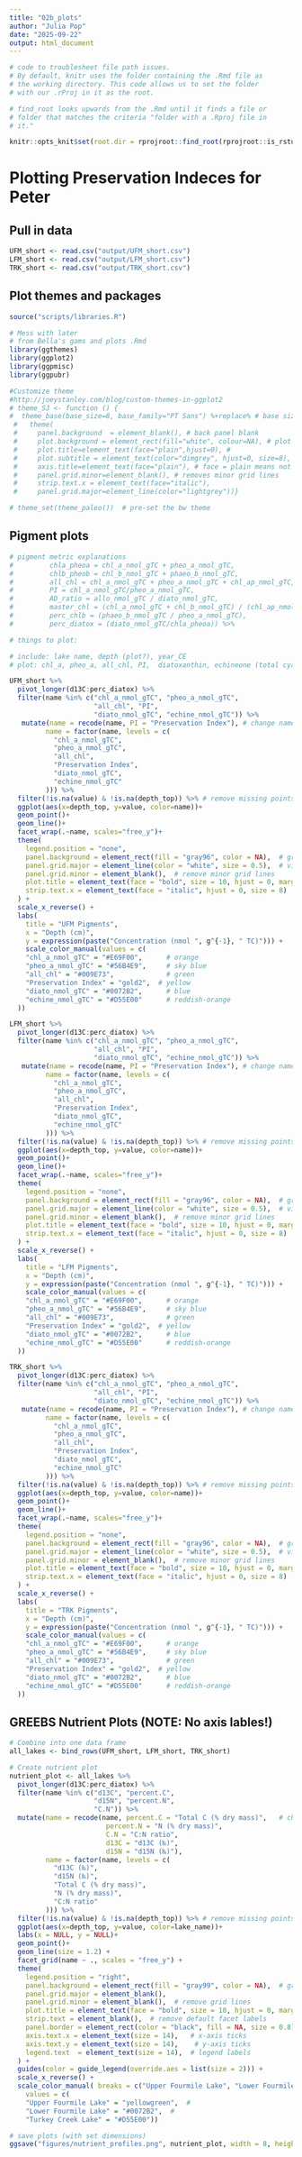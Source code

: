 ```yaml
---
title: "02b_plots"
author: "Julia Pop"
date: "2025-09-22"
output: html_document
---
```


```r
# code to troublesheet file path issues. 
# By default, knitr uses the folder containing the .Rmd file as
# the working directory. This code allows us to set the folder
# with our .rProj in it as the root. 

# find_root looks upwards from the .Rmd until it finds a file or
# folder that matches the criteria "folder with a .Rproj file in
# it."

knitr::opts_knit$set(root.dir = rprojroot::find_root(rprojroot::is_rstudio_project))
```

# Plotting Preservation Indeces for Peter

## Pull in data
```r
UFM_short <- read.csv("output/UFM_short.csv")
LFM_short <- read.csv("output/LFM_short.csv")
TRK_short <- read.csv("output/TRK_short.csv")
```

## Plot themes and packages
```r

source("scripts/libraries.R")

# Mess with later
# from Bella's gams and plots .Rmd
library(ggthemes)
library(ggplot2)
library(ggpmisc)
library(ggpubr)

#Customize theme 
#http://joeystanley.com/blog/custom-themes-in-ggplot2 
# theme_SJ <- function () { 
#  theme_base(base_size=8, base_family="PT Sans") %+replace% # base size scales everything
 #   theme(
 #     panel.background  = element_blank(), # back panel blank
 #     plot.background = element_rect(fill="white", colour=NA), # plot bgd white, with no border
 #     plot.title=element_text(face="plain",hjust=0), # 
 #     plot.subtitle = element_text(color="dimgrey", hjust=0, size=8), # hjust = left aligned
 #     axis.title=element_text(face="plain"), # face = plain means not bold
 #     panel.grid.minor=element_blank(), # removes minor grid lines
 #     strip.text.x = element_text(face="italic"),
 #     panel.grid.major=element_line(color="lightgrey"))}

# theme_set(theme_paleo())  # pre-set the bw theme
```

## Pigment plots
```r

# pigment metric explanations
#         chla_pheoa = chl_a_nmol_gTC + pheo_a_nmol_gTC, 
#         chlb_pheob = chl_b_nmol_gTC + phaeo_b_nmol_gTC,
#         all_chl = chl_a_nmol_gTC + pheo_a_nmol_gTC + chl_ap_nmol_gTC, 
#         PI = chl_a_nmol_gTC/pheo_a_nmol_gTC,
#         AD_ratio = allo_nmol_gTC / diato_nmol_gTC, 
#         master_chl = (chl_a_nmol_gTC + chl_b_nmol_gTC) / (chl_ap_nmol_gTC + pheo_a_nmol_gTC + phaeo_b_nmol_gTC),
#         perc_chlb = (phaeo_b_nmol_gTC / pheo_a_nmol_gTC), 
#         perc_diatox = (diato_nmol_gTC/chla_pheoa)) %>%

# things to plot: 

# include: lake name, depth (plot?), year_CE
# plot: chl_a, pheo_a, all_chl, PI,  diatoxanthin, echineone (total cyanos)

UFM_short %>%
  pivot_longer(d13C:perc_diatox) %>%
  filter(name %in% c("chl_a_nmol_gTC", "pheo_a_nmol_gTC", 
                     "all_chl", "PI", 
                     "diato_nmol_gTC", "echine_nmol_gTC")) %>%
   mutate(name = recode(name, PI = "Preservation Index"), # change name of PI
         name = factor(name, levels = c(
           "chl_a_nmol_gTC",
           "pheo_a_nmol_gTC",
           "all_chl",
           "Preservation Index",
           "diato_nmol_gTC",
           "echine_nmol_gTC"
         ))) %>%
  filter(!is.na(value) & !is.na(depth_top)) %>% # remove missing points to make line continuous
  ggplot(aes(x=depth_top, y=value, color=name))+
  geom_point()+
  geom_line()+
  facet_wrap(.~name, scales="free_y")+
  theme(
    legend.position = "none",
    panel.background = element_rect(fill = "gray96", color = NA),  # gray panels
    panel.grid.major = element_line(color = "white", size = 0.5),  # visible major grid lines
    panel.grid.minor = element_blank(),  # remove minor grid lines
    plot.title = element_text(face = "bold", size = 10, hjust = 0, margin = margin(b=5)),  # bold, larger, centered, margin below
    strip.text.x = element_text(face = "italic", hjust = 0, size = 8)  # left-align facet titles
  ) + 
  scale_x_reverse() + 
  labs(
    title = "UFM Pigments",
    x = "Depth (cm)",
    y = expression(paste("Concentration (nmol ", g^{-1}, " TC)"))) + 
    scale_color_manual(values = c(
    "chl_a_nmol_gTC" = "#E69F00",      # orange
    "pheo_a_nmol_gTC" = "#56B4E9",     # sky blue
    "all_chl" = "#009E73",             # green
    "Preservation Index" = "gold2",  # yellow
    "diato_nmol_gTC" = "#0072B2",      # blue
    "echine_nmol_gTC" = "#D55E00"      # reddish-orange
  ))

LFM_short %>%
  pivot_longer(d13C:perc_diatox) %>%
  filter(name %in% c("chl_a_nmol_gTC", "pheo_a_nmol_gTC", 
                     "all_chl", "PI", 
                     "diato_nmol_gTC", "echine_nmol_gTC")) %>%
   mutate(name = recode(name, PI = "Preservation Index"), # change name of PI
         name = factor(name, levels = c(
           "chl_a_nmol_gTC",
           "pheo_a_nmol_gTC",
           "all_chl",
           "Preservation Index",
           "diato_nmol_gTC",
           "echine_nmol_gTC"
         ))) %>%
  filter(!is.na(value) & !is.na(depth_top)) %>% # remove missing points to make line continuous
  ggplot(aes(x=depth_top, y=value, color=name))+
  geom_point()+
  geom_line()+
  facet_wrap(.~name, scales="free_y")+
  theme(
    legend.position = "none",
    panel.background = element_rect(fill = "gray96", color = NA),  # gray panels
    panel.grid.major = element_line(color = "white", size = 0.5),  # visible major grid lines
    panel.grid.minor = element_blank(),  # remove minor grid lines
    plot.title = element_text(face = "bold", size = 10, hjust = 0, margin = margin(b=5)),  # bold, larger, centered, margin below
    strip.text.x = element_text(face = "italic", hjust = 0, size = 8)  # left-align facet titles
  ) + 
  scale_x_reverse() + 
  labs(
    title = "LFM Pigments",
    x = "Depth (cm)",
    y = expression(paste("Concentration (nmol ", g^{-1}, " TC)"))) + 
    scale_color_manual(values = c(
    "chl_a_nmol_gTC" = "#E69F00",      # orange
    "pheo_a_nmol_gTC" = "#56B4E9",     # sky blue
    "all_chl" = "#009E73",             # green
    "Preservation Index" = "gold2",  # yellow
    "diato_nmol_gTC" = "#0072B2",      # blue
    "echine_nmol_gTC" = "#D55E00"      # reddish-orange
  ))

TRK_short %>%
  pivot_longer(d13C:perc_diatox) %>%
  filter(name %in% c("chl_a_nmol_gTC", "pheo_a_nmol_gTC", 
                     "all_chl", "PI", 
                     "diato_nmol_gTC", "echine_nmol_gTC")) %>%
   mutate(name = recode(name, PI = "Preservation Index"), # change name of PI
         name = factor(name, levels = c(
           "chl_a_nmol_gTC",
           "pheo_a_nmol_gTC",
           "all_chl",
           "Preservation Index",
           "diato_nmol_gTC",
           "echine_nmol_gTC"
         ))) %>%
  filter(!is.na(value) & !is.na(depth_top)) %>% # remove missing points to make line continuous
  ggplot(aes(x=depth_top, y=value, color=name))+
  geom_point()+
  geom_line()+
  facet_wrap(.~name, scales="free_y")+
  theme(
    legend.position = "none",
    panel.background = element_rect(fill = "gray96", color = NA),  # gray panels
    panel.grid.major = element_line(color = "white", size = 0.5),  # visible major grid lines
    panel.grid.minor = element_blank(),  # remove minor grid lines
    plot.title = element_text(face = "bold", size = 10, hjust = 0, margin = margin(b=5)),  # bold, larger, centered, margin below
    strip.text.x = element_text(face = "italic", hjust = 0, size = 8)  # left-align facet titles
  ) + 
  scale_x_reverse() + 
  labs(
    title = "TRK Pigments",
    x = "Depth (cm)",
    y = expression(paste("Concentration (nmol ", g^{-1}, " TC)"))) + 
    scale_color_manual(values = c(
    "chl_a_nmol_gTC" = "#E69F00",      # orange
    "pheo_a_nmol_gTC" = "#56B4E9",     # sky blue
    "all_chl" = "#009E73",             # green
    "Preservation Index" = "gold2",  # yellow
    "diato_nmol_gTC" = "#0072B2",      # blue
    "echine_nmol_gTC" = "#D55E00"      # reddish-orange
  ))
```


## GREEBS Nutrient Plots (NOTE: No axis lables!)
```r

# Combine into one data frame
all_lakes <- bind_rows(UFM_short, LFM_short, TRK_short)

# Create nutrient plot
nutrient_plot <- all_lakes %>%
  pivot_longer(d13C:perc_diatox) %>%
  filter(name %in% c("d13C", "percent.C", 
                     "d15N", "percent.N", 
                     "C.N")) %>%
  mutate(name = recode(name, percent.C = "Total C (% dry mass)",   # change column names to change facet labels
                        percent.N = "N (% dry mass)",
                        C.N = "C:N ratio", 
                        d13C = "d13C (‰)",
                        d15N = "d15N (‰)"),
         name = factor(name, levels = c(
           "d13C (‰)",
           "d15N (‰)",
           "Total C (% dry mass)",
           "N (% dry mass)",
           "C:N ratio" 
         ))) %>%
  filter(!is.na(value) & !is.na(depth_top)) %>% # remove missing points to make line continuous
  ggplot(aes(x=depth_top, y=value, color=lake_name))+
  labs(x = NULL, y = NULL)+
  geom_point()+
  geom_line(size = 1.2) + 
  facet_grid(name ~ ., scales = "free_y") + 
  theme(
    legend.position = "right",
    panel.background = element_rect(fill = "gray99", color = NA),  # gray panels
    panel.grid.major = element_blank(),
    panel.grid.minor = element_blank(),  # remove grid lines
    plot.title = element_text(face = "bold", size = 10, hjust = 0, margin = margin(b=5)),  # bold, larger, centered, margin below
    strip.text = element_blank(),  # remove default facet labels
    panel.border = element_rect(color = "black", fill = NA, size = 0.8),  # black border
    axis.text.x = element_text(size = 14),   # x-axis ticks
    axis.text.y = element_text(size = 14),    # y-axis ticks
    legend.text  = element_text(size = 14),  # legend labels
  ) + 
  guides(color = guide_legend(override.aes = list(size = 2))) +
  scale_x_reverse() + 
  scale_color_manual( breaks = c("Upper Fourmile Lake", "Lower Fourmile Lake", "Turkey Creek Lake"), 
    values = c( 
    "Upper Fourmile Lake" = "yellowgreen",  # 
    "Lower Fourmile Lake" = "#0072B2",  # 
    "Turkey Creek Lake" = "#D55E00"))

# save plots (with set dimensions)
ggsave("figures/nutrient_profiles.png", nutrient_plot, width = 8, height = 15, units = "in", dpi = 300) 

```

